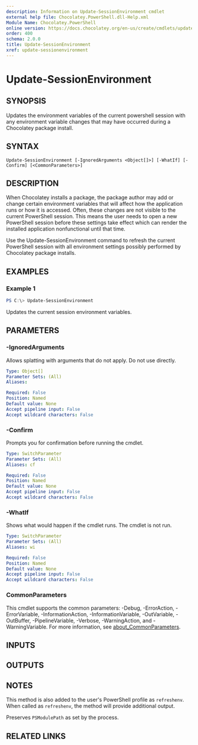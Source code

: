 ```yaml
---
description: Information on Update-SessionEnvironment cmdlet
external help file: Chocolatey.PowerShell.dll-Help.xml
Module Name: Chocolatey.PowerShell
online version: https://docs.chocolatey.org/en-us/create/cmdlets/update-sessionenvironment
order: 400
schema: 2.0.0
title: Update-SessionEnvironment
xref: update-sessionenvironment
---
```


# Update-SessionEnvironment

## SYNOPSIS
Updates the environment variables of the current powershell session with any environment variable changes that may have occurred during a Chocolatey package install.

## SYNTAX

```
Update-SessionEnvironment [-IgnoredArguments <Object[]>] [-WhatIf] [-Confirm] [<CommonParameters>]
```

## DESCRIPTION
When Chocolatey installs a package, the package author may add or change certain environment variables that will affect how the application runs or how it is accessed.
Often, these changes are not visible to the current PowerShell session.
This means the user needs to open a new PowerShell session before these settings take effect which can render the installed application nonfunctional until that time.

Use the Update-SessionEnvironment command to refresh the current PowerShell session with all environment settings possibly performed by Chocolatey package installs.

## EXAMPLES

### Example 1
```powershell
PS C:\> Update-SessionEnvironment
```

Updates the current session environment variables.

## PARAMETERS

### -IgnoredArguments
Allows splatting with arguments that do not apply. Do not use directly.

```yaml
Type: Object[]
Parameter Sets: (All)
Aliases:

Required: False
Position: Named
Default value: None
Accept pipeline input: False
Accept wildcard characters: False
```

### -Confirm
Prompts you for confirmation before running the cmdlet.

```yaml
Type: SwitchParameter
Parameter Sets: (All)
Aliases: cf

Required: False
Position: Named
Default value: None
Accept pipeline input: False
Accept wildcard characters: False
```

### -WhatIf
Shows what would happen if the cmdlet runs. The cmdlet is not run.

```yaml
Type: SwitchParameter
Parameter Sets: (All)
Aliases: wi

Required: False
Position: Named
Default value: None
Accept pipeline input: False
Accept wildcard characters: False
```

### CommonParameters
This cmdlet supports the common parameters: -Debug, -ErrorAction, -ErrorVariable, -InformationAction, -InformationVariable, -OutVariable, -OutBuffer, -PipelineVariable, -Verbose, -WarningAction, and -WarningVariable. For more information, see [about_CommonParameters](http://go.microsoft.com/fwlink/?LinkID=113216).

## INPUTS

## OUTPUTS

## NOTES

This method is also added to the user's PowerShell profile as `refreshenv`. When called as `refreshenv`, the method will provide additional output.

Preserves `PSModulePath` as set by the process.

## RELATED LINKS

<Xref title="Cmdlet Reference" value="powershell-cmdlet-reference" classes="mb-3 d-block" />

<Xref title="Function Reference" value="powershell-reference" classes="d-block" />

